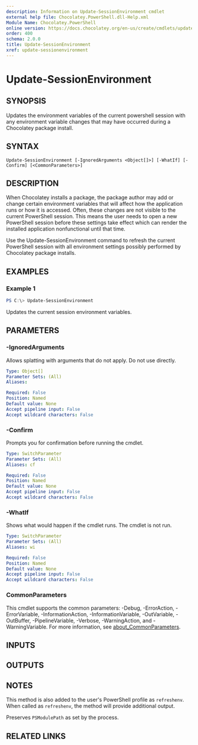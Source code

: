 ```yaml
---
description: Information on Update-SessionEnvironment cmdlet
external help file: Chocolatey.PowerShell.dll-Help.xml
Module Name: Chocolatey.PowerShell
online version: https://docs.chocolatey.org/en-us/create/cmdlets/update-sessionenvironment
order: 400
schema: 2.0.0
title: Update-SessionEnvironment
xref: update-sessionenvironment
---
```


# Update-SessionEnvironment

## SYNOPSIS
Updates the environment variables of the current powershell session with any environment variable changes that may have occurred during a Chocolatey package install.

## SYNTAX

```
Update-SessionEnvironment [-IgnoredArguments <Object[]>] [-WhatIf] [-Confirm] [<CommonParameters>]
```

## DESCRIPTION
When Chocolatey installs a package, the package author may add or change certain environment variables that will affect how the application runs or how it is accessed.
Often, these changes are not visible to the current PowerShell session.
This means the user needs to open a new PowerShell session before these settings take effect which can render the installed application nonfunctional until that time.

Use the Update-SessionEnvironment command to refresh the current PowerShell session with all environment settings possibly performed by Chocolatey package installs.

## EXAMPLES

### Example 1
```powershell
PS C:\> Update-SessionEnvironment
```

Updates the current session environment variables.

## PARAMETERS

### -IgnoredArguments
Allows splatting with arguments that do not apply. Do not use directly.

```yaml
Type: Object[]
Parameter Sets: (All)
Aliases:

Required: False
Position: Named
Default value: None
Accept pipeline input: False
Accept wildcard characters: False
```

### -Confirm
Prompts you for confirmation before running the cmdlet.

```yaml
Type: SwitchParameter
Parameter Sets: (All)
Aliases: cf

Required: False
Position: Named
Default value: None
Accept pipeline input: False
Accept wildcard characters: False
```

### -WhatIf
Shows what would happen if the cmdlet runs. The cmdlet is not run.

```yaml
Type: SwitchParameter
Parameter Sets: (All)
Aliases: wi

Required: False
Position: Named
Default value: None
Accept pipeline input: False
Accept wildcard characters: False
```

### CommonParameters
This cmdlet supports the common parameters: -Debug, -ErrorAction, -ErrorVariable, -InformationAction, -InformationVariable, -OutVariable, -OutBuffer, -PipelineVariable, -Verbose, -WarningAction, and -WarningVariable. For more information, see [about_CommonParameters](http://go.microsoft.com/fwlink/?LinkID=113216).

## INPUTS

## OUTPUTS

## NOTES

This method is also added to the user's PowerShell profile as `refreshenv`. When called as `refreshenv`, the method will provide additional output.

Preserves `PSModulePath` as set by the process.

## RELATED LINKS

<Xref title="Cmdlet Reference" value="powershell-cmdlet-reference" classes="mb-3 d-block" />

<Xref title="Function Reference" value="powershell-reference" classes="d-block" />

